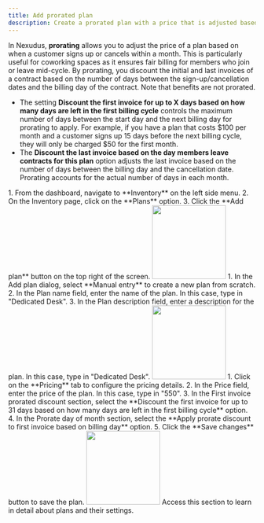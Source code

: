 ```yaml
---
title: Add prorated plan
description: Create a prorated plan with a price that is adjusted based on sign-up and cancellation dates.
---
```


In Nexudus, **prorating** allows you to adjust the price of a plan based on when a customer signs up or cancels within a month. This is particularly useful for coworking spaces as it ensures fair billing for members who join or leave mid-cycle. By prorating, you discount the initial and last invoices of a contract based on the number of days between the sign-up/cancellation dates and the billing day of the contract. Note that benefits are not prorated.

*   The setting **Discount the first invoice for up to X days based on how many days are left in the first billing cycle** controls the maximum number of days between the start day and the next billing day for prorating to apply. For example, if you have a plan that costs &dollar;100 per month and a customer signs up 15 days before the next billing cycle, they will only be charged $50 for the first month.
*   The **Discount the last invoice based on the day members leave contracts for this plan** option adjusts the last invoice based on the number of days between the billing day and the cancellation date. Prorating accounts for the actual number of days in each month.

<Steps>
 <Step title="Navigate to Plans">
    1. From the dashboard, navigate to **Inventory** on the left side menu.
    2. On the Inventory page, click on the **Plans** option.
    3. Click the **Add plan** button on the top right of the screen.
    <img width="150" class="step_frame"
        data-png="/images/guides/frames/billing/tariff/prorated-plan/step_0.png"
        data-gif="/images/guides/frames/billing/tariff/prorated-plan/step_0.gif"
        src="/images/guides/frames/billing/tariff/prorated-plan/step_0.png"/>
 </Step>
 <Step title="Create a Manual Entry Plan">
    1. In the Add plan dialog, select **Manual entry** to create a new plan from scratch.
    2. In the Plan name field, enter the name of the plan. In this case, type in &quot;Dedicated Desk&quot;.
    3. In the Plan description field, enter a description for the plan. In this case, type in &quot;Dedicated Desk&quot;.
    <img width="150" class="step_frame"
        data-png="/images/guides/frames/billing/tariff/prorated-plan/step_1.png"
        data-gif="/images/guides/frames/billing/tariff/prorated-plan/step_1.gif"
        src="/images/guides/frames/billing/tariff/prorated-plan/step_1.png"/>
 </Step>
 <Step title="Configure Pricing and Discounts">
    1. Click on the **Pricing** tab to configure the pricing details.
    2. In the Price field, enter the price of the plan. In this case, type in &quot;550&quot;.
    3. In the First invoice prorated discount section, select the **Discount the first invoice for up to 31 days based on how many days are left in the first billing cycle** option.
    4. In the Prorate day of month section, select the **Apply prorate discount to first invoice based on billing day** option.
    5. Click the **Save changes** button to save the plan.
    <img width="150" class="step_frame"
        data-png="/images/guides/frames/billing/tariff/prorated-plan/step_2.png"
        data-gif="/images/guides/frames/billing/tariff/prorated-plan/step_2.gif"
        src="/images/guides/frames/billing/tariff/prorated-plan/step_2.png"/>
 </Step>

</Steps>
<Card horizontal title="Learn more about plans" icon="book" href="/reference/billing/tariff">
    Access this section to learn in detail about plans and their settings.
</Card>


